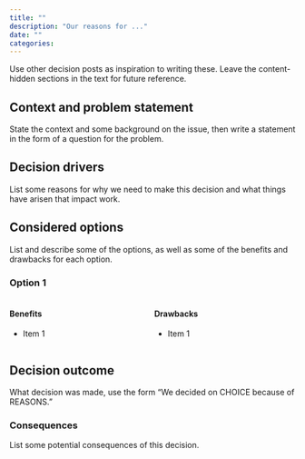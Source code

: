 ```yaml
---
title: ""
description: "Our reasons for ..."
date: ""
categories:
---
```


::: content-hidden
Use other decision posts as inspiration to writing these.
Leave the content-hidden sections in the text for future reference.
:::

## Context and problem statement

::: content-hidden
State the context and some background on the issue, then write a
statement in the form of a question for the problem.
:::

## Decision drivers

::: content-hidden
List some reasons for why we need to make this decision and what things
have arisen that impact work.
:::

## Considered options

::: content-hidden
List and describe some of the options, as well as some of the benefits and
drawbacks for each option.
:::

### Option 1

::: {.columns}
::: {.column}
#### Benefits

- Item 1
:::
::: {.column}
#### Drawbacks

- Item 1
:::
:::

## Decision outcome

::: content-hidden
What decision was made, use the form "We decided on CHOICE because of
REASONS."
:::

### Consequences

::: content-hidden
List some potential consequences of this decision.
:::
